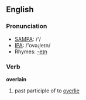==English==

===Pronunciation===
*[[w:SAMPA|SAMPA]]: /'/
*[[w:IPA|IPA]]: /'ovəɻleɪn/
*Rhymes: [[Rhymes:English:-eɪn|-eɪn]]

===Verb===
'''overlain'''

# past participle of to [[overlie]]